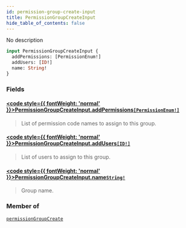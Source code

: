 ```yaml
---
id: permission-group-create-input
title: PermissionGroupCreateInput
hide_table_of_contents: false
---
```








No description

```graphql
input PermissionGroupCreateInput {
  addPermissions: [PermissionEnum!]
  addUsers: [ID!]
  name: String!
}
```


### Fields

#### [<code style={{ fontWeight: 'normal' }}>PermissionGroupCreateInput.<b>addPermissions</b></code>](#)<Bullet />[`[PermissionEnum!]`](../../../developer/api-reference/enums/permission-enum) <Badge class="secondary" text="list"/> <Badge class="secondary" text="enum"/>
> List of permission code names to assign to this group.
> 

#### [<code style={{ fontWeight: 'normal' }}>PermissionGroupCreateInput.<b>addUsers</b></code>](#)<Bullet />[`[ID!]`](../../../developer/api-reference/scalars/id) <Badge class="secondary" text="list"/> <Badge class="secondary" text="scalar"/>
> List of users to assign to this group.
> 

#### [<code style={{ fontWeight: 'normal' }}>PermissionGroupCreateInput.<b>name</b></code>](#)<Bullet />[`String!`](../../../developer/api-reference/scalars/string) <Badge class="secondary" text="non-null"/> <Badge class="secondary" text="scalar"/>
> Group name.
> 



### Member of

[`permissionGroupCreate`](../../../developer/api-reference/mutations/permission-group-create)  <Badge class="secondary" text="mutation"/>



